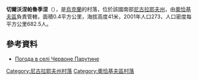 {{coord|46|44|20|N|31|49|22|E|scale:100000|display=title}}

'''切爾沃涅帕魯季涅'''（{{lang-uk|Червоне Парутине}}），是[[烏克蘭|烏克蘭]]的村落，位於該國南部[[尼古拉耶夫州|尼古拉耶夫州]]，由[[奧恰基夫區|奧恰基夫區]]負責管轄，面積0.4平方公里，海拔高度41米，2001年人口273，人口密度每平方公里682.5人。

==參考資料==
* [http://weather.in.ua/ua/nikolaevskaja/28038 Погода в селі Червоне Парутине] {{Wayback|url=http://weather.in.ua/ua/nikolaevskaja/28038 |date=20200927104744 }}

[[Category:尼古拉耶夫州村落|Category:尼古拉耶夫州村落]]
[[Category:奧恰基夫區村落|Category:奧恰基夫區村落]]


{{Mykolaiv-geo-stub}}